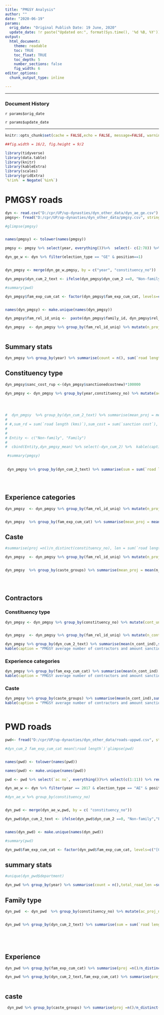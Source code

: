 ```yaml
---
title: "PMGSY Analysis"
author: ""
date: "2020-06-19"
params:
  orig_date: "Original Publish Date: 19 June, 2020"
  update_date: !r paste("Updated on:", format(Sys.time(), '%d %B, %Y'))
output:
  html_document:
    theme: readable
    toc: TRUE
    toc_float: TRUE
    toc_depth: 5
    number_sections: false
    fig_width: 6            
editor_options: 
  chunk_output_type: inline

---
```


---

### Document History

`r params$orig_date`

`r params$update_date`

---
```r

knitr::opts_chunk$set(cache = FALSE,echo = FALSE, message=FALSE, warning = FALSE)

##fig.width = 16/2, fig.height = 9/2

library(tidyverse)
library(data.table)
library(knitr)
library(kableExtra)
library(scales)
library(gridExtra)
`%!in%` = Negate(`%in%`)
```


# PMGSY roads

```r


dyn <- read.csv("D:/cpr/UP/up-dynasties/dyn_other_data/dyn_ae_ge.csv")
pmgsy<- fread("D:/cpr/UP/up-dynasties/dyn_other_data/pmgsy.csv", stringsAsFactors = FALSE)

#glimpse(pmgsy)


names(pmgsy) <- tolower(names(pmgsy))

pmgsy <- pmgsy %>% select(year, everything())%>%  select(- c(2:78)) %>% rename(constituency_no = `pc no`) %>% filter(year != 2014)

dyn_ge_w <- dyn %>% filter(election_type == "GE" & position==1)


dyn_pmgsy <- merge(dyn_ge_w,pmgsy, by = c("year", "constituency_no"))

dyn_pmgsy$dyn_cum_2_text <- ifelse(dyn_pmgsy$dyn_cum_2 ==0, "Non-family","Family")

#summary(pwd)

dyn_pmgsy$fam_exp_cum_cat <- factor(dyn_pmgsy$fam_exp_cum_cat, levels=c("[0,1)","[1,6)","[6,11)","[11,21)","[21,Inf]"))


names(dyn_pmgsy) <- make.unique(names(dyn_pmgsy))

dyn_pmgsy$fam_rel_id_uniq <-  paste(dyn_pmgsy$family_id, dyn_pmgsy$rel_id_uniq,sep = "")

dyn_pmgsy  <- dyn_pmgsy %>% group_by(fam_rel_id_uniq) %>% mutate(n_proj_ind = n())



```

## Summary stats






```r


dyn_pmgsy %>% group_by(year) %>% summarise(count = n(), sum(`road length (kms)`), sum(sanctionedcostnew)) %>% kable(caption = "PMGSY across years" ,col.names = c ("Loksabha Term", "Number of projects", "Length coverd (Kms)", "Total sanctioned amount (Lakhs)"),digits = 0)%>% kable_styling(bootstrap_options = "striped")


```

## Constituency type

```r


dyn_pmgsy$sanc_cost_rup <-(dyn_pmgsy$sanctionedcostnew)*100000

dyn_pmgsy <- dyn_pmgsy %>% group_by(year,constituency_no) %>% mutate(ac_proj_no = n())


 

#  dyn_pmgsy  %>% group_by(dyn_cum_2_text) %>% summarise(mean_proj = mean(ac_proj_no), mean_cost = mean(sanc_cost_rup ), mean_rd_len = mean(`road length (kms)`))
# 
# #,sum_rd = sum(`road length (kms)`),sum_cost = sum(`sanction cost`), cost_p_km = (sum_rd/sum_cost)*100000) 
# 
# 
# Entity <- c("Non-family", "Family")
#  
#  cbind(Entity,dyn_pmgsy_mean) %>% select(-dyn_cum_2) %>%  kable(caption = "PMGSY summary wrt constituency type", col.names = c ("Type of constituency", "Average number of projects","Avergae expenditure per project", "Average road length (km)"),digits = 1)%>% kable_styling(bootstrap_options = "striped")

 #summary(pmgsy)
 
 
 dyn_pmgsy %>% group_by(dyn_cum_2_text) %>% summarise(sum = sum(`road length (kms)`), count = n_distinct(constituency_no),mean_proj_con = n()/count,mean_proj = mean(`road length (kms)`), mean_con = sum/count) %>% select(dyn_cum_2_text,mean_proj_con,mean_proj, mean_con) %>% kable(caption = "PMGSY summary stats wrt constituency type", col.names = c("Constituency Type","Average number of projects"," Average length per project", "Average length over all"),digits = 1)%>% kable_styling(bootstrap_options = "striped")





```






## Experience categories 


```r

dyn_pmgsy  <- dyn_pmgsy %>% group_by(fam_rel_id_uniq) %>% mutate(n_proj_ind = n())


dyn_pmgsy  %>% group_by(fam_exp_cum_cat) %>% summarise(mean_proj = mean(n_proj_ind), mean_cost = sum(sanctionedcostnew)/n_distinct(fam_rel_id_uniq), mean_rd_len =sum(`road length (kms)`)/n_distinct(fam_rel_id_uniq)) %>% kable(caption = "PMGSY road stats wrt to experience categories", col.names = c("Expereince Category", "Average number of projects", "Average cost (Lakhs)", "Average road length"), digits = 0) %>% kable_styling(bootstrap_options = "striped")
```

 
## Caste


```r

#summarise(proj =n()/n_distinct(constituency_no), len = sum(`road length`)/n_distinct(constituency_no)) 

dyn_pmgsy  <- dyn_pmgsy %>% group_by(fam_rel_id_uniq) %>% mutate(n_proj_ind = n())


dyn_pmgsy  %>% group_by(caste_groups) %>% summarise(mean_proj = mean(n_proj_ind), mean_cost = sum(sanctionedcostnew)/n_distinct(fam_rel_id_uniq), mean_rd_len =sum(`road length (kms)`)/n_distinct(fam_rel_id_uniq)) %>% arrange(-mean_proj) %>% kable(caption = "PMGSY road stats wrt to caste groups", col.names = c("Caste group", "Average number of projects", "Average cost", "Average road length"), digits = 0) %>% kable_styling(bootstrap_options = "striped")





```





## Contractors




### Constituency type

```r


dyn_pmgsy <- dyn_pmgsy %>% group_by(constituency_no) %>% mutate(cont_uniq = n_distinct(`contractor name`))


dyn_pmgsy  <- dyn_pmgsy %>% group_by(fam_rel_id_uniq) %>% mutate(n_cont_ind = n_distinct(`contractor name`))

dyn_pmgsy %>% group_by(dyn_cum_2_text) %>% summarise(mean(n_cont_ind),sum(sanctionedcostnew)/n_distinct(`contractor name`)) %>% 
kable(caption = "PMGSY average number of contractors and amount sanctioned  wrt constituency type", col.names = c ("Type of constituency", "Average number of unique contractors", "AAvergae amount sanctioned to a unique contractor (Lakhs)"),digits = 0)%>% kable_styling(bootstrap_options = "striped")

```

### Experience categories

```r
dyn_pmgsy %>% group_by(fam_exp_cum_cat) %>% summarise(mean(n_cont_ind),sum(sanctionedcostnew)/n_distinct(`contractor name`)) %>% 
kable(caption = "PMGSY average number of contractors and amount sanctioned  wrt experience category", col.names = c ("Experience category", "Average number of unique contractors", "Avergae amount sanctioned to a unique contractor (Lakhs)"),digits = 0)%>% kable_styling(bootstrap_options = "striped")
```



### Caste

```r



dyn_pmgsy %>% group_by(caste_groups) %>% summarise(mean(n_cont_ind),sum(sanctionedcostnew)/n_distinct(`contractor name`)) %>% 
kable(caption = "PMGSY average number of contractors and amount sanctioned  wrt caste group of the politician", col.names = c ("TCaste group", "Average number of unique contractors", "Avergae amount sanctioned to unique contractors (Lakhs)"),digits = 0)%>% kable_styling(bootstrap_options = "striped")



```


# PWD roads


```r
pwd<- fread("D:/cpr/UP/up-dynasties/dyn_other_data/roads-uppwd.csv", stringsAsFactors = FALSE)

#dyn_cum_2 fam_exp_cum_cat mean(\road length`)`glimpse(pwd)


names(pwd) <- tolower(names(pwd))

names(pwd) <- make.unique(names(pwd))

pwd <- pwd %>% select(`ac no`, everything())%>% select(c(1:11)) %>% rename(constituency_no = `ac no`)

dyn_ae_w <- dyn %>% filter(year == 2017 & election_type == "AE" & position==1)

#dyn_ae_w %>% group_by(constituency_no)


dyn_pwd <- merge(dyn_ae_w,pwd, by = c( "constituency_no"))

dyn_pwd$dyn_cum_2_text <- ifelse(dyn_pwd$dyn_cum_2 ==0, "Non-family","Family")


names(dyn_pwd) <- make.unique(names(dyn_pwd))

#summary(pwd)

dyn_pwd$fam_exp_cum_cat <- factor(dyn_pwd$fam_exp_cum_cat, levels=c("[0,1)","[1,6)","[6,11)","[11,21)","[21,Inf]"))
```

## summary stats

```r

#unique(dyn_pwd$department)

dyn_pwd %>% group_by(year) %>% summarise(count = n(),total_road_len =sum(`road length`), mean_len_proj = total_road_len/count,proj_con =n()/n_distinct(constituency_no), len_con = sum(`road length`)/n_distinct(constituency_no)) %>%  kable(caption = "Summary of PMGSY", col.names = c ("Year", "Number of projects","Total length", "Average road length per project (km)","Average number of projects per constituency","Average road length per constituency (km)"),digits = 1)%>% kable_styling(bootstrap_options = "striped")


```


## Family type



```r


dyn_pwd  <- dyn_pwd  %>% group_by(constituency_no) %>% mutate(ac_proj_no = n())


dyn_pwd %>% group_by(dyn_cum_2_text) %>% summarise(sum = sum(`road length`), count = n_distinct(constituency_no),mean_proj_con = n()/count,mean_proj = mean(`road length`), mean_con = sum/count) %>% select(dyn_cum_2_text,mean_proj_con,mean_proj, mean_con) %>% kable(caption = "Average number of projects and length of the road wrt constituency type", col.names = c("Constituency Type","Number of projects","Length per project", "Length over all"),digits = 1)%>% kable_styling(bootstrap_options = "striped")






```







## Experience 






```r


dyn_pwd %>% group_by(fam_exp_cum_cat) %>% summarise(proj =n()/n_distinct(constituency_no), len = sum(`road length`)/n_distinct(constituency_no)) %>% select(fam_exp_cum_cat,proj, len) %>% kable(caption = "Average number of projects and length of the road wrt experience category", col.names = c("Experience category","Number of projects","Length over all"),digits = 1)%>% kable_styling(bootstrap_options = "striped")
```


```r
dyn_pwd %>% group_by(dyn_cum_2_text,fam_exp_cum_cat) %>% summarise(proj =n()/n_distinct(constituency_no), len = sum(`road length`)/n_distinct(constituency_no)) %>% select(dyn_cum_2_text,fam_exp_cum_cat,proj, len) %>% kable(caption = "Average number of projects and length of the road wrt experience category", col.names = c("Constituency type","Experience category","Number of projects","Length over all"),digits = 1)%>% kable_styling(bootstrap_options = "striped")



```

## caste

```r
 dyn_pwd %>% group_by(caste_groups) %>% summarise(proj =n()/n_distinct(constituency_no), len = sum(`road length`)/n_distinct(constituency_no)) %>% arrange(-proj) %>% kable(caption = "PWD road stats wrt to caste groups", col.names = c("Caste group", "Average number of projects", "Average over all road length"), digits = 0) %>% kable_styling(bootstrap_options = "striped")


 
```
